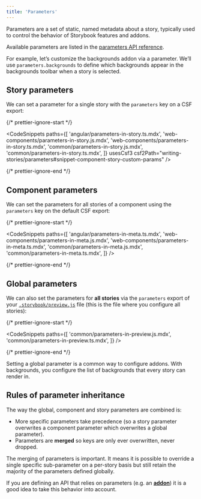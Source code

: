 ```yaml
---
title: 'Parameters'
---
```


<YouTubeCallout id="u32vmGVJY2U" title="Build Better Storybooks with Parameters" />

Parameters are a set of static, named metadata about a story, typically used to control the behavior of Storybook features and addons.

<Callout variant="info">

Available parameters are listed in the [parameters API reference](../api/parameters.md#available-parameters).

</Callout>

For example, let’s customize the backgrounds addon via a parameter. We’ll use `parameters.backgrounds` to define which backgrounds appear in the backgrounds toolbar when a story is selected.

## Story parameters

We can set a parameter for a single story with the `parameters` key on a CSF export:

{/* prettier-ignore-start */}

<CodeSnippets
  paths={[
    'angular/parameters-in-story.ts.mdx',
    'web-components/parameters-in-story.js.mdx',
    'web-components/parameters-in-story.ts.mdx',
    'common/parameters-in-story.js.mdx',
    'common/parameters-in-story.ts.mdx',
  ]}
  usesCsf3
  csf2Path="writing-stories/parameters#snippet-component-story-custom-params"
/>

{/* prettier-ignore-end */}

## Component parameters

We can set the parameters for all stories of a component using the `parameters` key on the default CSF export:

{/* prettier-ignore-start */}

<CodeSnippets
  paths={[
    'angular/parameters-in-meta.ts.mdx',
    'web-components/parameters-in-meta.js.mdx',
    'web-components/parameters-in-meta.ts.mdx',
    'common/parameters-in-meta.js.mdx',
    'common/parameters-in-meta.ts.mdx',
  ]}
/>

{/* prettier-ignore-end */}

## Global parameters

We can also set the parameters for **all stories** via the `parameters` export of your [`.storybook/preview.js`](../configure/index.md#configure-story-rendering) file (this is the file where you configure all stories):

{/* prettier-ignore-start */}

<CodeSnippets
  paths={[
   'common/parameters-in-preview.js.mdx',
   'common/parameters-in-preview.ts.mdx',
  ]}
/>

{/* prettier-ignore-end */}

Setting a global parameter is a common way to configure addons. With backgrounds, you configure the list of backgrounds that every story can render in.

## Rules of parameter inheritance

The way the global, component and story parameters are combined is:

- More specific parameters take precedence (so a story parameter overwrites a component parameter which overwrites a global parameter).
- Parameters are **merged** so keys are only ever overwritten, never dropped.

The merging of parameters is important. It means it is possible to override a single specific sub-parameter on a per-story basis but still retain the majority of the parameters defined globally.

If you are defining an API that relies on parameters (e.g. an [**addon**](../addons/index.md)) it is a good idea to take this behavior into account.
